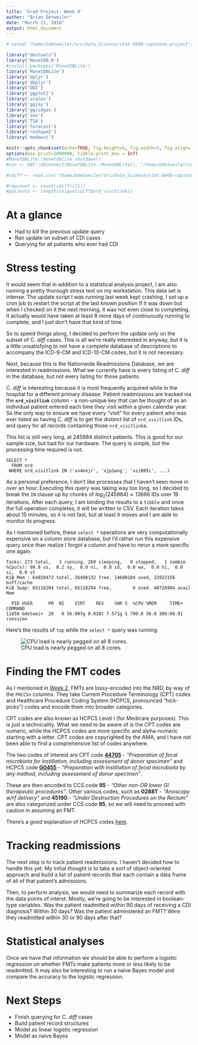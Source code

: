 ```yaml
---
title: 'Grad Project: Week 9'
author: "Brian Detweiler"
date: "March 11, 2018"
output: html_document
---
```


```r
# setwd('/home/bdetweiler/src/Data_Science/stat-8960-capstone-project')

library("devtools")
library('MonetDB.R')
#install.packages('MonetDBLite')
library('MonetDBLite')
library('dplyr')
library('dbplyr')
library('DBI')
library('ggplot2')
library('scales')
library('ggjoy')
library('ggridges')
library('zoo')
library('TSA')
library('forecast')
library('reshape2')
library('modeest')

knitr::opts_chunk$set(echo=TRUE, fig.height=5, fig.width=5, fig.align='center', scipen=1, digits=2)
options(max.print=1000000, tibble.print_max = Inf)
#MonetDBLite::monetdblite_shutdown()
#con <- DBI::dbConnect(MonetDBLite::MonetDBLite(), "/home/bdetweiler/src/Data_Science/stat-8960-capstone-project/data/nrd_db")
```

```r
#cdiff <- read.csv('/home/bdetweiler/src/Data_Science/stat-8960-capstone-project/data/cdiff-nrd.csv', stringsAsFactors = FALSE)
```

```r
#rowcount <- count(cdiff)[[1]]
#patients <- length(unique(cdiff$nrd_visitlink))
```

# At a glance

 * Had to kill the previous update query
 * Ran update on subset of CDI cases
 * Querying for all patients who ever had CDI

# Stress testing 

It would seem that in addition to a statistical analysis project, I am also running a pretty thorough
stress test on my workstation. This data set is intense. The update script I was running last week 
kept crashing. I set up a cron job to restart the script at the last known position if it was down but
when I checked on it the next morning, it was not even close to completing. It actually
would have taken at least 8 more days of continuously running to complete, and I just don't have that
kind of time.

So to speed things along, I decided to perform the update only on the subset of C. *diff* cases. This
is all we're really interested in anyway, but it is a little unsatisfying to not have a complete database
of descriptions to accompany the ICD-9-CM and ICD-10-CM codes, but it is not necessary.

Next, because this is the Nationwide Readmissions Database, we are interested in readmissions. What we 
currently have is every listing of C. *diff* in the database, but not every listing for those patients.

C. *diff* is interesting because it is most frequently acquired while in the hospital for a different
primary disease. Patient readmissions are tracked via the **`nrd_visitlink`** column - a non-unique
key that can be thought of as an individual patient entered each time they visit within a given calendar
year. So the only way to ensure we have every "visit" for every patient who was ever listed as having 
C. *diff* is to get the distinct list of `nrd_visitlink` IDs, and query for all records containing 
those `nrd_visitlink`s. 

This list is still very long, at 245984 distinct patients. This is good for our sample size, but bad for
our hardware. The query is simple, but the processing time required is not.

```
SELECT * 
  FROM nrd
 WHERE nrd_visitlink IN ('xv4eejr', 'xjp1wvg', 'xzi005i', ...)
```

As a personal preference, I don't like processes that I haven't seen move in over an hour. Executing this query
was taking way too long, so I decided to break the `IN` clause up by chunks of $log_2(245984) \approx 13666$ IDs
over 19 iterations. After each query, I am binding the results to a `tibble` and once the full operation completes,
it will be written to CSV. Each iteration takes about 15 minutes, so it is not fast, but at least it moves and
I am able to monitor its progress. 

As I mentioned before, these `select *` operations are very computationally expensive on a column store database,
but I'd rather run this expensive query once than realize I forgot a column and have to rerun a more specific one
again.

```
Tasks: 273 total,   3 running, 269 sleeping,   0 stopped,   1 zombie
%Cpu(s): 99.8 us,  0.2 sy,  0.0 ni,  0.0 id,  0.0 wa,  0.0 hi,  0.0 si,  0.0 st
KiB Mem : 64020472 total, 26498132 free, 14600184 used, 22922156 buff/cache
KiB Swap: 65118204 total, 65118204 free,        0 used. 48726984 avail Mem 

  PID USER      PR  NI    VIRT    RES    SHR S  %CPU %MEM     TIME+ COMMAND                                                                                                                                                                  
11858 bdetwei+  20   0 56.007g 0.018t 7.571g S 790.0 30.8 309:08.91 rsession
```
Here's the results of `top` while the `select *` query was running.

![CPU load is nearly pegged on all 8 cores.](/home/bdetweiler/src/Data_Science/stat-8960-capstone-project/notebooks/images/cpu.png)


# Finding the FMT codes

As I mentioned in [Week 2](http://bdetweiler.github.io/projects/grad-project/grad-project-1-2018-01-21.html),
FMTs are lossy-encoded into the NRD, by way of the `PRCCSn` columns. They take Current Procedure Terminology
(CPT) codes and Healthcare Procedure Coding System (HCPCS, pronounced "hick-picks") codes and encode them into
broader categories. 

CPT codes are also known as HCPCS Level I (for Medicare purposes). This is just a technicality. What we need
to be aware of is the CPT codes are numeric, while the HCPCS codes are more specific and alpha-numeric starting
with a letter. CPT codes are copyrighted by the AMA, and I have not been able to find a comprehensive list of
codes anywhere. 

The two codes of interest are CPT code
**[44705](http://www.gastro.org/practice-management/coding/fmt-coding-guidance)** - 
*"Preparation of fecal microbiota for instillation, including assessment of donor specimen"* 
and HCPCS code **[G0455](http://hcpcscodes.org/G0455)** - 
*"Preparation with instillation of fecal microbiota by any method, including assessment of donor specimen"*.

These are then encoded to CCS code 
**95** - *"Other non-OR lower GI therapeutic procedures"*.
Other various codes, such as 
**0288T** - *"Anoscopy w/rf delivery"* 
and **45190** - *"Under Destruction Procedures on the Rectum"* 
are also categorized under CCS code **95**, so we will need to proceed with caution in assuming an FMT.

There's a good explanation of HCPCS codes [here](https://www.medicalbillingandcoding.org/hcpcs-codes/). 

# Tracking readmissions

The next step is to track patient readmissions. I haven't decided how to handle this yet. My initial thought
is to take a sort of object-oriented approach and build a list of patient records that each contain a
data frame of all of that patient's admissions. 

Then, to perform analysis, we would need to summarize each record with the data points of interst. Mostly, we're
going to be interested in boolean-type variables. Was the patient readmitted within 90 days of receiving a CDI
diagnosis? Within 30 days? Was the patient adminstered an FMT? Were they readmitted within 30 or 90 days 
after that? 

# Statistical analyses

Once we have that information we should be able to perform a logistic regression on whether FMTs make patients
more or less likely to be readmitted. It may also be interesting to run a naive Bayes model and compare the accuracy
to the logistic regression.


# Next Steps

 * Finish querying for C. *diff* cases
 * Build patient record structures
 * Model as linear logistic regression
 * Model as naive Bayes